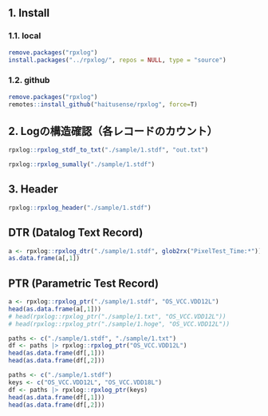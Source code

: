 ## 1. Install

### 1.1. local

```r
remove.packages("rpxlog")
install.packages("../rpxlog/", repos = NULL, type = "source")
```

### 1.2. github

```r
remove.packages("rpxlog")
remotes::install_github("haitusense/rpxlog", force=T)
```

## 2. Logの構造確認（各レコードのカウント）


```r
rpxlog::rpxlog_stdf_to_txt("./sample/1.stdf", "out.txt")
```

```r
rpxlog::rpxlog_sumally("./sample/1.stdf")
```

## 3. Header

```r
rpxlog::rpxlog_header("./sample/1.stdf")
```

## DTR (Datalog Text Record) 

```r
a <- rpxlog::rpxlog_dtr("./sample/1.stdf", glob2rx("PixelTest_Time:*"))
as.data.frame(a[,1])
```

## PTR (Parametric Test Record) 

```r
a <- rpxlog::rpxlog_ptr("./sample/1.stdf", "OS_VCC.VDD12L")
head(as.data.frame(a[,1]))
# head(rpxlog::rpxlog_ptr("./sample/1.txt", "OS_VCC.VDD12L"))
# head(rpxlog::rpxlog_ptr("./sample/1.hoge", "OS_VCC.VDD12L"))
```

```r
paths <- c("./sample/1.stdf", "./sample/1.txt")
df <- paths |> rpxlog::rpxlog_ptr("OS_VCC.VDD12L")
head(as.data.frame(df[,1]))
head(as.data.frame(df[,2]))
```

```r
paths <- c("./sample/1.stdf")
keys <- c("OS_VCC.VDD12L", "OS_VCC.VDD18L")
df <- paths |> rpxlog::rpxlog_ptr(keys)
head(as.data.frame(df[,1]))
head(as.data.frame(df[,2]))
```
